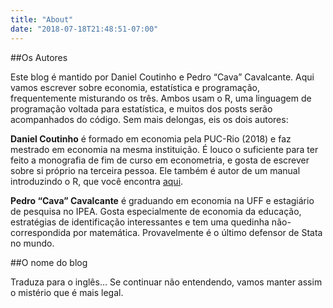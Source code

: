 ```yaml
---
title: "About"
date: "2018-07-18T21:48:51-07:00"
---
```


##Os Autores

Este blog é mantido por Daniel Coutinho e Pedro "Cava" Cavalcante. Aqui vamos escrever sobre economia, estatística e programação, frequentemente misturando os três. Ambos usam o R, uma linguagem de programação voltada para estatística, e muitos dos posts serão acompanhados do código. Sem mais delongas, eis os dois autores:

**Daniel Coutinho** é formado em economia pela PUC-Rio (2018) e faz mestrado em economia na mesma instituição. É louco o suficiente para ter feito a monografia de fim de curso em econometria, e gosta de escrever sobre si próprio na terceira pessoa. Ele também é autor de um manual introduzindo o R, que você encontra [aqui](https://danmrc.github.io/R-para-Economistas/). 

**Pedro "Cava" Cavalcante** é graduando em economia na UFF e estagiário de pesquisa no IPEA. Gosta especialmente de economia da educação, estratégias de identificação interessantes e tem uma quedinha não-correspondida por matemática. Provavelmente é o último defensor de Stata no mundo. 


##O nome do blog

Traduza para o inglês... Se continuar não entendendo, vamos manter assim o mistério que é mais legal.

